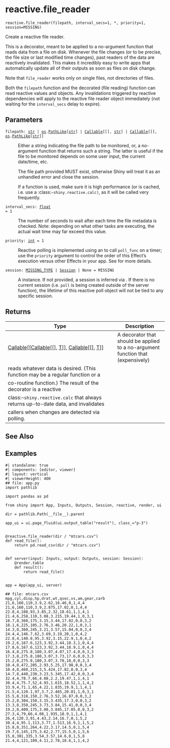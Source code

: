 # reactive.file_reader { #shiny.reactive.file_reader }

`reactive.file_reader(filepath, interval_secs=1, *, priority=1, session=MISSING)`

Create a reactive file reader.

This is a decorator, meant to be applied to a no-argument function that reads data
from a file on disk. Whenever the file changes (or to be precise, the file size or
last modified time changes), past readers of the data are reactively invalidated.
This makes it incredibly easy to write apps that automatically update all of their
outputs as soon as files on disk change.

Note that `file_reader` works only on single files, not directories of files.

Both the `filepath` function and the decorated (file reading) function can read
reactive values and [](:class:`~shiny.reactive.calc`) objects. Any invalidations
triggered by reactive dependencies will apply to the reactive file reader object
immediately (not waiting for the `interval_secs` delay to expire).

## Parameters

<code><span class="parameter-name">filepath</span><span class="parameter-annotation-sep">:</span> <span class="parameter-annotation">[str](`str`) \| [os](`os`).[PathLike](`os.PathLike`)\[[str](`str`)\] \| [Callable](`typing.Callable`)\[\[\], [str](`str`)\] \| [Callable](`typing.Callable`)\[\[\], [os](`os`).[PathLike](`os.PathLike`)\[[str](`str`)\]\]</span></code>

:   Either a string indicating the file path to be monitored, or, a no-argument
    function that returns such a string. The latter is useful if the file to be
    monitored depends on some user input, the current date/time, etc.

    The file path provided MUST exist, otherwise Shiny will treat it as an unhandled
    error and close the session.

    If a function is used, make sure it is high performance (or is cached, i.e. use
    a :class:`~shiny.reactive.calc)`, as it will be called very frequently.

<code><span class="parameter-name">interval_secs</span><span class="parameter-annotation-sep">:</span> <span class="parameter-annotation">[float](`float`)</span> <span class="parameter-default-sep">=</span> <span class="parameter-default">1</span></code>

:   The number of seconds to wait after each time the file metadata is checked.
    Note: depending on what other tasks are executing, the actual wait time may far
    exceed this value.

<code><span class="parameter-name">priority</span><span class="parameter-annotation-sep">:</span> <span class="parameter-annotation">[int](`int`)</span> <span class="parameter-default-sep">=</span> <span class="parameter-default">1</span></code>

:   Reactive polling is implemented using an [](:class:`~shiny.reactive.effect`) to call
    `poll_func` on a timer; use the `priority` argument to control the order of this
    Effect's execution versus other Effects in your app. See
    [](:func:`~shiny.reactive.effect`) for more details.

<code><span class="parameter-name">session</span><span class="parameter-annotation-sep">:</span> <span class="parameter-annotation">[MISSING_TYPE](`shiny.types.MISSING_TYPE`) \| [Session](`shiny.session.Session`) \| None</span> <span class="parameter-default-sep">=</span> <span class="parameter-default">MISSING</span></code>

:   A [](:class:`~shiny.Session`) instance. If not provided, a session is inferred via
    [](:func:`~shiny.session.get_current_session`). If there is no current session (i.e.
    `poll` is being created outside of the server function), the lifetime of this
    reactive poll object will not be tied to any specific session.

## Returns

| Type                                                                                                                                                                            | Description                                                                     |
|---------------------------------------------------------------------------------------------------------------------------------------------------------------------------------|---------------------------------------------------------------------------------|
| [Callable](`typing.Callable`)\[\[[Callable](`typing.Callable`)\[\[\], [T](`shiny.reactive._poll.T`)\]\], [Callable](`typing.Callable`)\[\[\], [T](`shiny.reactive._poll.T`)\]\] | A decorator that should be applied to a no-argument function that (expensively) |
| reads whatever data is desired. (This function may be a regular function or a                                                                                                   |                                                                                 |
| co-routine function.) The result of the decorator is a reactive                                                                                                                 |                                                                                 |
| class:`~shiny.reactive.calc` that always returns up-to-date data, and invalidates                                                                                               |                                                                                 |
| callers when changes are detected via polling.                                                                                                                                  |                                                                                 |

## See Also

[](:func:`~shiny.reactive.poll`)

## Examples


```shinylive-python
#| standalone: true
#| components: [editor, viewer]
#| layout: vertical
#| viewerHeight: 400
## file: app.py
import pathlib

import pandas as pd

from shiny import App, Inputs, Outputs, Session, reactive, render, ui

dir = pathlib.Path(__file__).parent

app_ui = ui.page_fluid(ui.output_table("result"), class_="p-3")


@reactive.file_reader(dir / "mtcars.csv")
def read_file():
    return pd.read_csv(dir / "mtcars.csv")


def server(input: Inputs, output: Outputs, session: Session):
    @render.table
    def result():
        return read_file()


app = App(app_ui, server)

## file: mtcars.csv
mpg,cyl,disp,hp,drat,wt,qsec,vs,am,gear,carb
21,6,160,110,3.9,2.62,16.46,0,1,4,4
21,6,160,110,3.9,2.875,17.02,0,1,4,4
22.8,4,108,93,3.85,2.32,18.61,1,1,4,1
21.4,6,258,110,3.08,3.215,19.44,1,0,3,1
18.7,8,360,175,3.15,3.44,17.02,0,0,3,2
18.1,6,225,105,2.76,3.46,20.22,1,0,3,1
14.3,8,360,245,3.21,3.57,15.84,0,0,3,4
24.4,4,146.7,62,3.69,3.19,20,1,0,4,2
22.8,4,140.8,95,3.92,3.15,22.9,1,0,4,2
19.2,6,167.6,123,3.92,3.44,18.3,1,0,4,4
17.8,6,167.6,123,3.92,3.44,18.9,1,0,4,4
16.4,8,275.8,180,3.07,4.07,17.4,0,0,3,3
17.3,8,275.8,180,3.07,3.73,17.6,0,0,3,3
15.2,8,275.8,180,3.07,3.78,18,0,0,3,3
10.4,8,472,205,2.93,5.25,17.98,0,0,3,4
10.4,8,460,215,3,5.424,17.82,0,0,3,4
14.7,8,440,230,3.23,5.345,17.42,0,0,3,4
32.4,4,78.7,66,4.08,2.2,19.47,1,1,4,1
30.4,4,75.7,52,4.93,1.615,18.52,1,1,4,2
33.9,4,71.1,65,4.22,1.835,19.9,1,1,4,1
21.5,4,120.1,97,3.7,2.465,20.01,1,0,3,1
15.5,8,318,150,2.76,3.52,16.87,0,0,3,2
15.2,8,304,150,3.15,3.435,17.3,0,0,3,2
13.3,8,350,245,3.73,3.84,15.41,0,0,3,4
19.2,8,400,175,3.08,3.845,17.05,0,0,3,2
27.3,4,79,66,4.08,1.935,18.9,1,1,4,1
26,4,120.3,91,4.43,2.14,16.7,0,1,5,2
30.4,4,95.1,113,3.77,1.513,16.9,1,1,5,2
15.8,8,351,264,4.22,3.17,14.5,0,1,5,4
19.7,6,145,175,3.62,2.77,15.5,0,1,5,6
15,8,301,335,3.54,3.57,14.6,0,1,5,8
21.4,4,121,109,4.11,2.78,18.6,1,1,4,2

```

